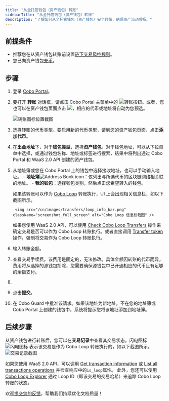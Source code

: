 ```yaml
---
title: "从全托管钱包（资产钱包）转账"
sidebarTitle: "从全托管钱包（资产钱包）转账"
description: "了解如何从全托管钱包（资产钱包）安全转账，确保资产流动顺畅。"
---
```



## 前提条件

- 推荐您在从资产钱包转账前设置[链下交易风控规则](/cn/portal/risk-controls/off-chain-tx-set-transfer)。
- 您已向资产钱包[充币](/cn/portal/custodial-wallets/asset-wallets/transfers)。

## 步骤

1. 登录 [Cobo Portal](https://portal.cobo.com/login)。

2. 要打开 **转账** 对话框，请点击 Cobo Portal 主菜单中的 <img src="/en/images/transfers/transfer-button.svg" className="icon" alt="转账按钮" />。或者，您也可以在资产钱包页面点击 <img src="/en/images/custodial-wallet/withdraw-icon.png" className="icon"/>，相应的代币或地址将自动为您预选。

    <img src="/cn/images/transfers/transfer-button-location.png" className="screenshot_modal" alt="转账图标位置截图" />
    
3. 选择转账的代币类型。要启用新的代币类型，请到您的资产钱包页面，点击**添加代币**。
4. 在**出金地址**下，对于**钱包类型**，选择**资产钱包**。对于钱包地址，可以从下拉菜单中选择，或通过钱包名称、地址或标签进行搜索，结果中将列出通过 Cobo Portal 和 WaaS 2.0 API 创建的资产钱包。
5. 从地址簿或您在 Cobo Portal 上的钱包中选择接收地址，也可以手动输入地址。
        - **地址簿**<img src="/en/images/common/icon_address_book.svg" className="icon" alt="Address Book icon" />：仅列出与所选代币的区块链网络相关联的地址。
        - **我的钱包**：选择钱包类别，然后点击您希望转入的钱包。
    
    如果该转账可以作为 [Cobo Loop](/cn/portal/custodial-wallets/cobo-loop) 转账执行，UI 上会出现相关信息栏，如以下截图所示。
        
        <img src="/cn/images/transfers/loop_info_bar.png" className="screenshot_full_screen" alt="Cobo Loop 信息栏截图" />

    <Info>如果您使用 WaaS 2.0 API，可以使用 [Check Cobo Loop Transfers](https://www.cobo.com/developers/v2/api-references/transactions/check-loop-transfers) 操作来确定交易是否可以作为 Cobo Loop 转账执行。或者直接调用 [Transfer token](https://www.cobo.com/developers/v2/api-references/transactions/transfer-token) 操作，强制将交易作为 Cobo Loop 转账执行。</Info>
6. 输入转账金额。
7. 查看交易手续费。该费用是固定的，无法修改。具体金额因转账的代币而异，费用将从选择的源钱包扣除，您需要确保源钱包中已开通相应的代币且有足够的余额支付。

8. <MySnippet />
9. 点击**提交**。
10. 在 Cobo Guard 中批准该请求。如果该地址为新地址，不在您的地址簿或 Cobo Portal 上创建的钱包中，系统将提示您将该地址添加到地址簿。

## 后续步骤

从资产钱包进行转账后，您可以在**交易记录**中查看其交易状态。闪电图标 <img src="/en/images/custodial-wallet/icon_loop.png" className="icon" alt="闪电图标" /> 表示该交易是作为 Cobo Loop 转账执行的，如以下截图所示。
<img src="/cn/images/transfers/loop_history.png" className="screenshot_full_screen" alt="交易记录截图" />

如果您使用 WaaS 2.0 API，可以调用 [Get transaction information](https://www.cobo.com/developers/v2/api-references/transactions/get-transaction-information) 或 [List all transactions operations](https://www.cobo.com/developers/v2/api-references/transactions/list-all-transactions) 并检查响应中的`is_loop`属性。
此外，您还可以使用 [Cobo Loop Explorer](https://loop.top/) 通过 Loop ID（即该交易的交易哈希）来追踪 Cobo Loop 转账的状态。

<Tip>欢迎[提交您的反馈](https://forms.zohopublic.com/cobo/form/DocumentFeedbackForm/formperma/QvLOhxJv1_JMsJ-1dleZ8Itb_7rzN-LtgvsDdxosoVI?referrername=manuals)，帮助我们持续优化文档质量！</Tip>